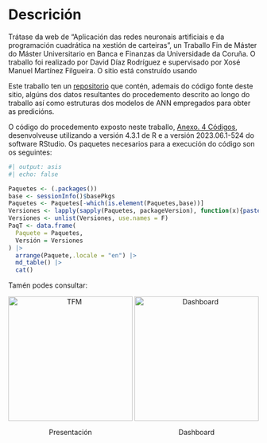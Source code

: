# Descrición {.unnumbered}

Trátase da web de "Aplicación das redes neuronais artificiais e da programación cuadrática na xestión de carteiras", un Traballo Fin de Máster do Máster Universitario en Banca e Finanzas da Universidade da Coruña. O traballo foi realizado por David Díaz Rodríguez e supervisado por Xosé Manuel Martínez Filgueira. O sitio está construído usando

Este traballo ten un [repositorio](https://github.com/davidrsch/TFM) que contén, ademais do código fonte deste sitio, algúns dos datos resultantes do procedemento descrito ao longo do traballo así como estruturas dos modelos de ANN empregados para obter as predicións.

O código do procedemento exposto neste traballo, [Anexo. 4 Códigos](Annex4.html), desenvolveuse utilizando a versión 4.3.1 de R e a versión 2023.06.1-524 do software RStudio. Os paquetes necesarios para a execución do código son os seguintes:

```r
#| output: asis
#| echo: false

Paquetes <- (.packages())
base <- sessionInfo()$basePkgs
Paquetes <- Paquetes[-which(is.element(Paquetes,base))]
Versiones <- lapply(sapply(Paquetes, packageVersion), function(x){paste(x, collapse = '.')})
Versiones <- unlist(Versiones, use.names = F)
PaqT <- data.frame(
  Paquete = Paquetes,
  Versión = Versiones
) |>
  arrange(Paquete,.locale = "en") |>
  md_table() |>
  cat()
```

Tamén podes consultar:

```{=html}
<div style = "text-align: center;">
  <div style = "display: inline-block;">
    <img src = "../sm/slides.png" alt = "TFM" height = "250"/>
    <p>Presentación</p>
  </div>
  <div style = "display: inline-block;">
    <img src = "../sm/dashboard.png" alt = "Dashboard" height = "250"/>
    <p>Dashboard</p>
  </div>
</div>
```
